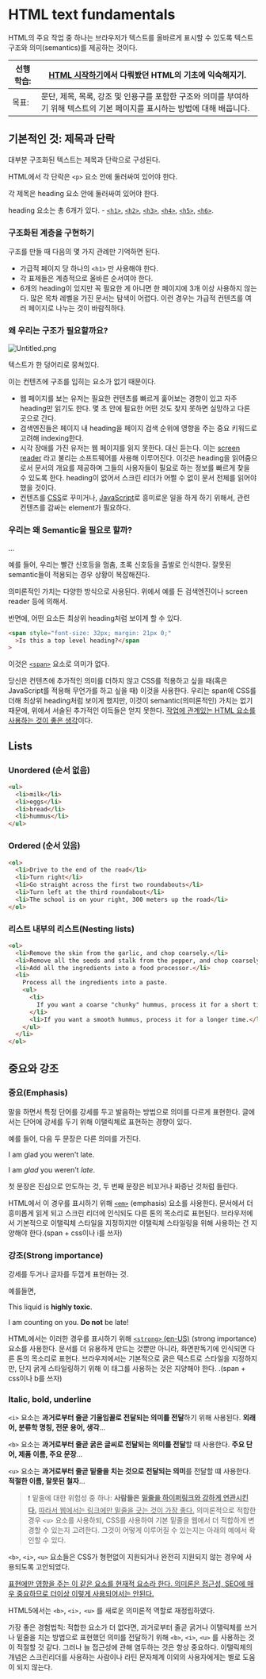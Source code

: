 # HTML text fundamentals


HTML의 주요 작업 중 하나는 브라우저가 텍스트를 올바르게 표시할 수 있도록 텍스트 구조와 의미(semantics)를 제공하는 것이다. 


| 선행 학습: | [HTML 시작하기](https://developer.mozilla.org/ko/docs/Learn/HTML/Introduction_to_HTML/Getting_started)에서 다뤄봤던 HTML의 기초에 익숙해지기. |
| ------ | -------------------------------------------------------------------------------------------------------------------------- |
| 목표:    | 문단, 제목, 목록, 강조 및 인용구를 포함한 구조와 의미를 부여하기 위해 텍스트의 기본 페이지를 표시하는 방법에 대해 배웁니다.                                                   |


## 기본적인 것: 제목과 단락


대부분 구조화된 텍스트는 제목과 단락으로 구성된다.


HTML에서 각 단락은 `<p>` 요소 안에 둘러싸여 있어야 한다.


각 제목은 heading 요소 안에 둘러싸여 있어야 한다.


heading 요소는 총 6개가 있다. - [`<h1>`](https://developer.mozilla.org/ko/docs/Web/HTML/Element/Heading_Elements), [`<h2>`](https://developer.mozilla.org/ko/docs/Web/HTML/Element/Heading_Elements), [`<h3>`](https://developer.mozilla.org/ko/docs/Web/HTML/Element/Heading_Elements), [`<h4>`](https://developer.mozilla.org/ko/docs/Web/HTML/Element/Heading_Elements), [`<h5>`](https://developer.mozilla.org/ko/docs/Web/HTML/Element/Heading_Elements), [`<h6>`](https://developer.mozilla.org/ko/docs/Web/HTML/Element/Heading_Elements).


### 구조화된 계층을 구현하기


구조를 만들 때 다음의 몇 가지 관례만 기억하면 된다.

- 가급적 페이지 당 하나의 `<h1>` 만 사용해야 한다.
- 각 표제들은 계층적으로 올바른 순서여야 한다.
- 6개의 heading이 있지만 꼭 필요한 게 아니면 한 페이지에 3개 이상 사용하지 않는다. 많은 목차 레벨을 가진 문서는 탐색이 어렵다. 이런 경우는 가급적 컨텐츠를 여러 페이지로 나누는 것이 바람직하다.

### 왜 우리는 구조가 필요할까요?


![Untitled.png](https://prod-files-secure.s3.us-west-2.amazonaws.com/4751c7dd-b990-48b0-938c-6c24a799bd8f/b6f60fdb-71e6-40e9-a969-ac15c1d81ad0/Untitled.png?X-Amz-Algorithm=AWS4-HMAC-SHA256&X-Amz-Content-Sha256=UNSIGNED-PAYLOAD&X-Amz-Credential=AKIAT73L2G45EIPT3X45%2F20231004%2Fus-west-2%2Fs3%2Faws4_request&X-Amz-Date=20231004T062845Z&X-Amz-Expires=3600&X-Amz-Signature=e4d6e69ee445f966ee21f92ffbbe3ab24f63c2aa1895ce54c362b983dca842e6&X-Amz-SignedHeaders=host&x-id=GetObject)


텍스트가 한 덩어리로 뭉쳐있다.


이는 컨텐츠에 구조를 입히는 요소가 없기 때문이다.

- 웹 페이지를 보는 유저는 필요한 컨텐츠를 빠르게 훑어보는 경향이 있고 자주 heading만 읽기도 한다. 몇 초 안에 필요한 어떤 것도 찾지 못하면 실망하고 다른 곳으로 간다.
- 검색엔진들은 페이지 내 heading을 페이지 검색 순위에 영향을 주는 중요 키워드로 고려해 indexing한다.
- 시각 장애를 가진 유저는 웹 페이지를 읽지 못한다. 대신 듣는다. 이는 [screen reader](http://en.wikipedia.org/wiki/Screen_reader) 라고 불리는 소프트웨어를 사용해 이루어진다. 이것은 heading을 읽어줌으로서 문서의 개요를 제공하며 그들의 사용자들이 필요로 하는 정보를 빠르게 찾을 수 있도록 한다. heading이 없어서 스크린 리더가 어쩔 수 없이 문서 전체를 읽어야 했을 것이다.
- 컨텐츠를 [CSS](https://developer.mozilla.org/ko/docs/Glossary/CSS)로 꾸미거나, [JavaScript](https://developer.mozilla.org/ko/docs/Glossary/JavaScript)로 흥미로운 일을 하게 하기 위해서, 관련 컨텐츠를 감싸는 element가 필요하다.

### 우리는 왜 Semantic을 필요로 할까?


…


예를 들어, 우리는 빨간 신호등을 멈춤, 초록 신호등을 출발로 인식한다. 잘못된 semantic들이 적용되는 경우 상황이 복잡해진다. 


의미론적인 가치는 다양한 방식으로 사용된다. 위에서 예를 든 검색엔진이나 screen reader 등에 의해서.


반면에, 어떤 요소든 최상위 heading처럼 보이게 할 수 있다.


```html
<span style="font-size: 32px; margin: 21px 0;"
  >Is this a top level heading?</span
>
```


이것은 [`<span>`](https://developer.mozilla.org/ko/docs/Web/HTML/Element/span) 요소로 의미가 없다. 


당신은 컨텐츠에 추가적인 의미를 더하지 않고 CSS를 적용하고 싶을 때(혹은 JavaScript를 적용해 무언가를 하고 싶을 때) 이것을 사용한다. 
우리는 span에 CSS를 더해 최상위 heading처럼 보이게 했지만, 이것이 semantic(의미론적인) 가치는 없기 때문에, 위에서 서술된 추가적인 이득들은 얻지 못한다. <u>작업에 관계있는 HTML 요소를 사용하는 것이 좋은 생각</u>이다.


## Lists


### Unordered (순서 없음)


```html
<ul>
  <li>milk</li>
  <li>eggs</li>
  <li>bread</li>
  <li>hummus</li>
</ul>
```


### Ordered (순서 있음)


```html
<ol>
  <li>Drive to the end of the road</li>
  <li>Turn right</li>
  <li>Go straight across the first two roundabouts</li>
  <li>Turn left at the third roundabout</li>
  <li>The school is on your right, 300 meters up the road</li>
</ol>
```


### 리스트 내부의 리스트(Nesting lists)


```html
<ol>
  <li>Remove the skin from the garlic, and chop coarsely.</li>
  <li>Remove all the seeds and stalk from the pepper, and chop coarsely.</li>
  <li>Add all the ingredients into a food processor.</li>
  <li>
    Process all the ingredients into a paste.
    <ul>
      <li>
        If you want a coarse "chunky" hummus, process it for a short time.
      </li>
      <li>If you want a smooth hummus, process it for a longer time.</li>
    </ul>
  </li>
</ol>
```


## 중요와 강조


### 중요(Emphasis)


말을 하면서 특정 단어를 강세를 두고 발음하는 방법으로 의미를 다르게 표현한다. 글에서는 단어에 강세를 두기 위해 이탤릭체로 표현하는 경향이 있다. 


예를 들어, 다음 두 문장은 다른 의미를 가진다.


I am glad you weren't late.


I am _glad_ you weren't _late_.


첫 문장은 진심으로 안도하는 것, 두 번째 문장은 비꼬거나 짜증난 것처럼 들린다.


HTML에서 이 경우를 표시하기 위해 [`<em>`](https://developer.mozilla.org/ko/docs/Web/HTML/Element/em) (emphasis) 요소를 사용한다. 문서에서 더 흥미롭게 읽게 되고 스크린 리더에 인식되도 다른 톤의 목소리로 표현된다. 브라우저에서 기본적으로 이탤릭체 스타일을 지정하지만 이탤릭체 스타일링을 위해 사용하는 건 지양해야 한다.(span + css이나 i를 쓰자)


### 강조(Strong importance)


강세를 두거나 글자를 두껍게 표현하는 것.


예를들면,


This liquid is **highly toxic**.


I am counting on you. **Do not** be late!


HTML에서는 이러한 경우를 표시하기 위해 [`<strong>`](https://developer.mozilla.org/en-US/docs/Web/HTML/Element/strong)[ (en-US)](https://developer.mozilla.org/en-US/docs/Web/HTML/Element/strong) (strong importance)요소를 사용한다. 문서를 더 유용하게 만드는 것뿐만 아니라, 화면판독기에 인식되면 다른 톤의 목소리로 표현다. 브라우저에서는 기본적으로 굵은 텍스트로 스타일을 지정하지만, 단지 굵게 스타일링하기 위해 이 태그를 사용하는 것은 지양해야 한다. .(span + css이나 b를 쓰자)


### Italic, bold, underline


`<i>` 요소는 **과거로부터 줄곧 기울임꼴로 전달되는 의미를 전달**하기 위해 사용된다. **외래어, 분류학 명칭, 전문 용어, 생각**...


`<b>` 요소는 **과거로부터 줄곧 굵은 글씨로 전달되는 의미를 전달**할 때 사용한다. **주요 단어, 제품 이름, 주요 문장**...


`<u>` 요소는 **과거로부터 줄곧 밑줄을 치는 것으로 전달되는 의미**를 전달할 떄 사용한다. **적절한 이름, 잘못된 철자**...


> ❗ 밑줄에 대한 위험성 중 하나: **사람들은** <u>**밑줄을 하이퍼링크와 강하게 연관시킨다.**</u> <u>따라서 웹에서는 링크에만 밑줄을 긋는 것이 가장 좋다.</u> 의미론적으로 적합한 경우 `<u>` 요소를 사용하되, CSS를 사용하여 기본 밑줄을 웹에서 더 적합하게 변경할 수 있는지 고려한다. 그것이 어떻게 이루어질 수 있는지는 아래의 예에서 확인할 수 있다.


`<b>`, `<i>`, `<u>` 요소들은 CSS가 형편없이 지원되거나 완전히 지원되지 않는 경우에 사용되도록 고안되었다. 


<u>표현에만 영향을 주는 이 같은 요소를 현재적 요소라 한다. 의미론은 접근성, SEO에 매우 중요하므로 더이상 이렇게 사용되어서는 안된다.</u>


HTML5에서는 `<b>`, `<i>,` `<u>` 를 새로운 의미론적 역할로 재정립하였다.


가장 좋은 경험법칙: 적합한 요소가 더 없다면, 과거로부터 줄곧 굵거나 이탤릭체를 쓰거나 밑줄을 치는 방법으로 표현했던 의미를 전달하기 위해 `<b>`, `<i>`, `<u>` 를 사용하는 것이 적절할 것 같다. 그러나 늘 접근성에 관해 염두하는 것은 항상 중요하다. 이탤릭체의 개념은 스크린리더를 사용하는 사람이나 라틴 문자체계 이외의 사용자에게는 별로 도움이 되지 않는다.

